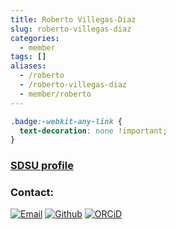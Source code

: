 ```yaml
---
title: Roberto Villegas-Diaz
slug: roberto-villegas-diaz
categories:
  - member
tags: []
aliases:
  - /roberto
  - /roberto-villegas-diaz
  - member/roberto
---
```

```css
.badge:-webkit-any-link {
  text-decoration: none !important;
}
```

### [SDSU profile](https://www.sdstate.edu/directory/roberto-villegas-diaz)
### Contact:
[![Email](https://img.shields.io/badge/Email-0078D4.svg?style=for-the-badge&logo=microsoft-outlook&logoColor=white)](mailto:roberto.villegasdiaz@sdstate.edu){.badge}
[![Github](https://img.shields.io/badge/Github-black.svg?style=for-the-badge&logo=github)](https://github.com/villegar/){.badge}
[![ORCiD](https://img.shields.io/badge/ORCiD-A6CE39.svg?style=for-the-badge&logo=orcid&logoColor=white)](https://orcid.org/0000-0001-5036-8661){.badge}
